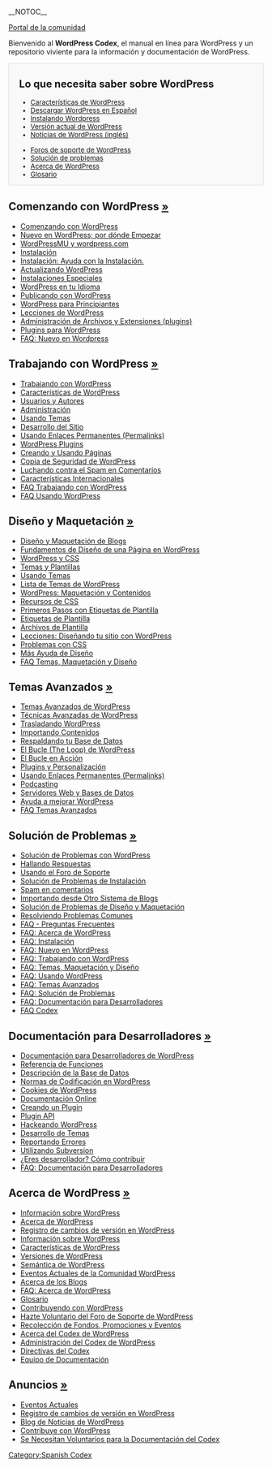 {{Languages|
{{en}}
{{ar}}
{{bg}}
{{cs}}
{{de}}
{{es}}
{{fi}}
{{fr}}
{{he}}
{{hu}}
{{id}}
{{it}}
{{ja/top}}
{{ka}}
{{ko}}
{{lo}}
{{mya}}
{{nl}}
{{pl}}
{{pt}}
{{pt-br}} 
{{ru}}
{{ro}}
{{sk}}
{{sl}}
{{sq}}
{{sv}}
{{th}}
{{tr}}
{{vi}}
{{zh-cn| WordPress 官方中文文档}}
{{zh-tw}}
}}
__NOTOC__

[[es:Portal_de_la_comunidad| Portal de la comunidad]]

Bienvenido al <strong>WordPress Codex</strong>, el manual en línea para WordPress y un repositorio viviente para la información y documentación de WordPress.

<div style="background:#f9f9f9;border:1px solid #ddd;font-size:95%;padding-left:1.5em;">
==Lo que necesita saber sobre WordPress==
<ul style="float:left; width:200px;list-style:none;margin-bottom:10px;">
<li>[[es:Características de WordPress|Características de WordPress]]</li>
<li>[http://es.wordpress.org/ Descargar WordPress en Español]</li>
<li>[[es:Instalando Wordpress|Instalando Wordpress]]</li>
<li>[[Version {{CurrentVersion}}|Versión actual de WordPress]]</li>
<li>[http://wordpress.org/news/ Noticias de WordPress (inglés)]</li>
</ul>

<ul style="float:left; width:200px;list-style:none;margin-bottom:10px;">
<li>[http://es.forums.wordpress.org/ Foros de soporte de WordPress]</li>
<li>[[Troubleshooting|Solución de problemas]]</li>
<li>[[About WordPress|Acerca de WordPress]]</li>
<li>[[Glossary|Glosario]]</li>
</ul><span style="display:block;clear:left;"></span>
</div>

==Comenzando con WordPress [[es:Getting Started with WordPress|&raquo;]]==

* [[es:Getting Started with WordPress|Comenzando con WordPress]]
* [[es:New To WordPress - Where to Start|Nuevo en WordPress; por dónde Empezar]]
* [[WordPressMU|WordPressMU y wordpress.com]] 
* [[es:Getting_Started_with_WordPress#Instalación|Instalación]]
* [[es:Getting_Started_with_WordPress#Solucionando_Problemas_de_Instalación_y_Ayuda|Instalación: Ayuda con la Instalación.]]
* [[es:Upgrading WordPress|Actualizando WordPress]]
* [[es:Getting_Started_with_WordPress#Instalaciones_Especiales|Instalaciones Especiales]]
* [[WordPress in Your Language|WordPress en tu Idioma]]
* [[es:Getting_Started_with_WordPress#Publicando_con_WordPress|Publicando con WordPress]]
* [[es:Getting_Started_with_WordPress#WordPress_para_Principiantes|WordPress para Principiantes]]
* [[es:WordPress Lessons|Lecciones de WordPress]]
* [[es:Getting_Started_with_WordPress#Administración_de_Archivos_y_Extensiones_(plugins)|Administración de Archivos y Extensiones (plugins)]]
* [[Plugins|Plugins para WordPress]]
* [[FAQ New To WordPress|FAQ: Nuevo en Wordpress]]


<!--WORKING WITH WORDPRESS SECTION-->
==Trabajando con WordPress [[es:Working with WordPress|&raquo;]]==

* [[es:Working with WordPress|Trabajando con WordPress]]
* [[es:Working_with_WordPress#Características_de_WordPress|Características de WordPress]]
* [[es:Working_with_WordPress#Características_de_Usuario_y_Autor|Usuarios y Autores]]
* [[es:Working_with_WordPress#Características_de_Administración|Administración]]
* [[es:Using Themes|Usando Temas]]
* [[es:Working_with_WordPress#Desarrollo_del_Sitio|Desarrollo del Sitio]]
* [[es:Using Permalinks|Usando Enlaces Permanentes (Permalinks)]]
* [[Plugins|WordPress Plugins]]
* [[es:Pages|Creando y Usando Páginas]]
* [[WordPress Backups|Copia de Seguridad de WordPress]]
* [[es:Working_with_WordPress#Luchando_contra_el_Spam_en_Comentarios|Luchando contra el Spam en Comentarios]]
* [[es:Working_with_WordPress#Características_Internacionales|Características Internacionales]]
* [[FAQ Working with WordPress|FAQ Trabajando con WordPress]]
* [[FAQ Using WordPress|FAQ Usando WordPress]]

<!--BLOG DESIGN AND LAYOUT-->
==Diseño y Maquetación [[es:Blog Design and Layout|&raquo;]]==

* [[es:Blog Design and Layout|Diseño y Maquetación de Blogs]]
* [[es:Blog_Design_and_Layout#Basics_of_WordPress_Site_Design|Fundamentos de Diseño de una Página en WordPress]]
* [[es:Blog_Design_and_Layout#WordPress_and_CSS|WordPress y CSS]]
* [[es:Blog_Design_and_Layout#Themes_and_Templates|Temas y Plantillas]]
* [[es:Using Themes|Usando Temas]]
* [[Using_Themes/Theme_List|Lista de Temas de WordPress]]
* [[es:Blog_Design_and_Layout#WordPress_Layout_and_Content|WordPress: Maquetación y Contenidos]]
* [[es:CSS#CSS_Resources|Recursos de CSS]]
* [[es:Stepping Into Template Tags|Primeros Pasos con  Etiquetas de Plantilla]]
* [[es:Template Tags|Etiquetas de Plantilla]]
* [[es:Templates|Archivos de Plantilla]]
* [[es:WordPress_Lessons#Designing_Your_WordPress_Site|Lecciones: Diseñando tu sitio con WordPress]]
* [[Blog_Design_and_Layout#CSS_Troubleshooting|Problemas con CSS]]
* [[Blog_Design_and_Layout#Frequently_Requested_Design_Help|Más Ayuda de Diseño]]
* [[es:FAQ Layout and Design|FAQ Temas, Maquetación y Diseño]]


<!--ADVANCED TOPICS-->
==Temas Avanzados [[es:Advanced Topics|&raquo;]]==

* [[es:Advanced Topics|Temas Avanzados de WordPress]]
* [[es:Advanced_Topics#WordPress_Advanced_Techniques|Técnicas Avanzadas de WordPress]]
* [[es:Moving WordPress|Trasladando WordPress]]
* [[es:Importar_Contenido|Importando Contenidos]]
* [[es:Copias_de_seguridad_de_WordPress|Respaldando tu Base de Datos]]
* [[es:The_Loop|El Bucle (The Loop) de WordPress]]
* [[es:The Loop in Action|El Bucle en Acción]]
* [[es:Advanced_Topics#WordPress_Plugins_and_Customization|Plugins y Personalización]]
* [[es:Using Permalinks|Usando Enlaces Permanentes (Permalinks)]]
* [[Podcasting]]
* [[es:Advanced_Topics#Server_and_Database_Information|Servidores Web y Bases de Datos]]
* [[es:Advanced_Topics#Help_Improve_WordPress|Ayuda a mejorar WordPress]]
* [[FAQ Advanced Topics|FAQ Temas Avanzados]]


<!--TROUBLESHOOTING-->

==Solución de Problemas [[es:Troubleshooting|&raquo;]]==

* [[es:Troubleshooting|Solución de Problemas con WordPress]]
* [[es:Troubleshooting#Finding_Answers|Hallando Respuestas]]
* [[es:Using the Support Forums|Usando el Foro de Soporte]]
* [[es:Troubleshooting#Installation_Problems|Solución de Problemas de Instalación]]
* [[es:Troubleshooting#Comment_Spam|Spam en comentarios]]
* [[Troubleshooting#Installation_Problems|Importando desde Otro Sistema de Blogs]]
* [[es:Troubleshooting#Design_and_Layout_Troubleshooting|Solución de Problemas de Diseño y Maquetación]]
* [[es:Troubleshooting#Solving_Common_Problems|Resolviendo Problemas Comunes]]
* [[FAQ|FAQ - Preguntas Frecuentes]]
* [[FAQ About WordPress|FAQ: Acerca de WordPress]]
* [[FAQ Installation|FAQ: Instalación]]  
* [[FAQ New To WordPress|FAQ: Nuevo en WordPress]] 
* [[FAQ Working with WordPress|FAQ: Trabajando con WordPress]] 
* [[FAQ Layout and Design|FAQ: Temas, Maquetación y Diseño]] 
* [[FAQ Using WordPress|FAQ: Usando WordPress]]
* [[FAQ Advanced Topics|FAQ: Temas Avanzados]]
* [[FAQ Troubleshooting|FAQ: Solución de Problemas]]
* [[FAQ Developer Documentation|FAQ: Documentación para Desarrolladores]] 
* [[FAQ Codex|FAQ Codex]]

<!--DEVELOPER DOCUMENTATION-->
==Documentación para Desarrolladores [[es:Developer Documentation|&raquo;]]==

* [[es:Developer Documentation|Documentación para Desarrolladores de WordPress]]
* [[Function Reference|Referencia de Funciones]]
* [[Database Description|Descripción de la Base de Datos]]
* [[WordPress Coding Standards|Normas de Codificación en WordPress]] 
* [[WordPress Cookies|Cookies de WordPress]]
* [[Inline Documentation|Documentación Online]] 
* [[es:Writing a Plugin|Creando un Plugin]]
* [[es:Plugin API|Plugin API]]
* [[es:Hacking WordPress|Hackeando WordPress]]
* [[es:Theme Development|Desarrollo de Temas]]
* [[es:Submitting Bugs|Reportando Errores]]
* [http://wordpress.org/download/svn/ Utilizando Subversion]
* [[Contributing_to_WordPress#Development_and_Testing|¿Eres desarrollador? Cómo contribuir]]
* [[FAQ Developer Documentation|FAQ: Documentación para Desarrolladores]] 


<!--ABOUT WORDPRESS-->
==Acerca de WordPress [[es:About WordPress|&raquo;]]==

* [[es:About WordPress|Información sobre WordPress]]
* [[es:WordPress|Acerca de WordPress]]
* [[Changelog|Registro de cambios de versión en WordPress]]
* [[es:About WordPress#About_WordPress|Información sobre WordPress]]
* [[es:WordPress Features|Características de WordPress]]
* [[es:About WordPress#WordPress_Versions|Versiones de WordPress]]
* [[WordPress Semantics|Semántica de WordPress]]
* [[Current_events|Eventos Actuales de la Comunidad WordPress]]
* [[es:About WordPress#About_Blogging|Acerca de los Blogs]]
* [[es:FAQ About WordPress|FAQ: Acerca de WordPress]]
* [[es:Glossary|Glosario]]
* [[es:Contributing to WordPress|Contribuyendo con WordPress]]
* [[es:Support_Forum_Volunteers|Hazte Voluntario del Foro de Soporte de WordPress]]
* [[Fundraising and Promotions|Recolección de Fondos, Promociones y Eventos]]
* [[es:Codex:About|Acerca del Codex de WordPress]]
* [[es:About WordPress#Codex_Administration|Administración del Codex de WordPress]]
* [[es:Codex:Guidelines|Directivas del Codex]]
* [[Documentation team|Equipo de Documentación]]


<!--ANNOUNCEMENTS-->
==Anuncios [[Current events|&raquo;]]==

* [[Current events|Eventos Actuales]]
* [[Changelog|Registro de cambios de versión en WordPress]]
* [http://wordpress.org/news/ Blog de Noticias de WordPress]
* [[Contributing to WordPress|Contribuye con WordPress]]
* [[Codex:Contributing|Se Necesitan Voluntarios para la Documentación del Codex]]

{{es:Copyedit}}
[[Category:Spanish Codex]]